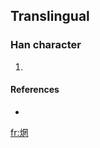 ==Translingual==

===Han character===
{{Han char|rn=86|rad=火|as=08|sn=12|four=|canj=火月廿女 (FBTV)}}

# {{defn|Han}}

====References====
* {{Han ref|kx=0675.191|dkj=19148|dj=|hdz=32209.101|uh=7139|ud=28985|bh=|bd=}}

[[fr:焹]]